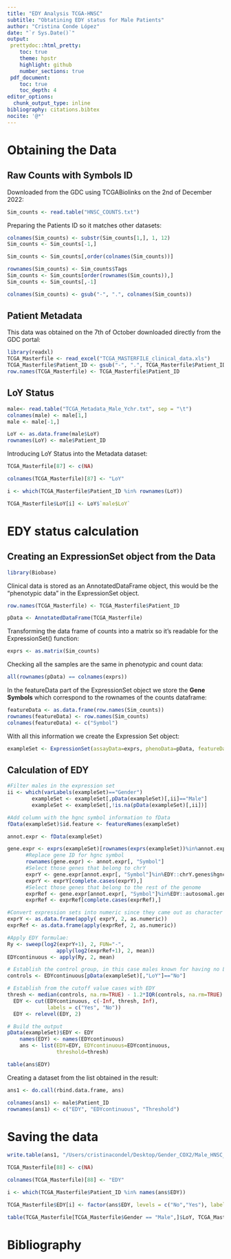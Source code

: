 ```yaml
---
title: "EDY Analysis TCGA-HNSC"
subtitle: "Obtatining EDY status for Male Patients"
author: "Cristina Conde López"
date: "`r Sys.Date()`"
output: 
 prettydoc::html_pretty:
    toc: true
    theme: hpstr
    highlight: github
    number_sections: true
 pdf_document:
    toc: true
    toc_depth: 4
editor_options: 
  chunk_output_type: inline
bibliography: citations.bibtex
nocite: '@*'
---
```


# Obtaining the Data 

## Raw Counts with Symbols ID

Downloaded from the GDC using TCGABiolinks on the 2nd of December 2022:

```r
Sim_counts <- read.table("HNSC_COUNTS.txt")
```

Preparing the Patients ID so it matches other datasets:

```r
colnames(Sim_counts) <- substr(Sim_counts[1,], 1, 12)
Sim_counts <- Sim_counts[-1,]
```

```r
Sim_counts <- Sim_counts[,order(colnames(Sim_counts))] 
```

```r
rownames(Sim_counts) <- Sim_counts$Tags
Sim_counts <- Sim_counts[order(rownames(Sim_counts)),]
Sim_counts <- Sim_counts[,-1]
```

```r
colnames(Sim_counts) <- gsub("-", ".", colnames(Sim_counts))
```

## Patient Metadata

This data was obtained on the 7th of October downloaded directly from the GDC portal: 

```r
library(readxl)
TCGA_Masterfile <- read_excel("TCGA_MASTERFILE_clinical_data.xls")
TCGA_Masterfile$Patient_ID <- gsub("-", ".", TCGA_Masterfile$Patient_ID)
row.names(TCGA_Masterfile) <- TCGA_Masterfile$Patient_ID
```

## LoY Status

```r
male<- read.table("TCGA_Metadata_Male_Ychr.txt", sep = "\t")
colnames(male) <- male[1,]
male <- male[-1,]
```

```r
LoY <- as.data.frame(male$LoY)
rownames(LoY) <- male$Patient_ID
```

Introducing LoY Status into the Metadata dataset:

```r
TCGA_Masterfile[87] <- c(NA)
```

```r
colnames(TCGA_Masterfile)[87] <- "LoY"
```

```r
i <- which(TCGA_Masterfile$Patient_ID %in% rownames(LoY))
```

```r
TCGA_Masterfile$LoY[i] <- LoY$`male$LoY` 
```

# EDY status calculation

## Creating an ExpressionSet object from the Data

```r
library(Biobase)
```

Clinical data is stored as an AnnotatedDataFrame object, this would be the "phenotypic data" in the ExpressionSet object.

```r
row.names(TCGA_Masterfile) <- TCGA_Masterfile$Patient_ID
```

```r
pData <- AnnotatedDataFrame(TCGA_Masterfile) 
```

Transforming the data frame of counts into a matrix so it's readable for the ExpressionSet() function:

```r
exprs <- as.matrix(Sim_counts)
```

Checking all the samples are the same in phenotypic and count data:

```r
all(rownames(pData) == colnames(exprs))
```

In the featureData part of the ExpressionSet object we store the **Gene Symbols** which correspond to the rownames of the counts dataframe:

```r
featureData <- as.data.frame(row.names(Sim_counts))
rownames(featureData) <- row.names(Sim_counts)
colnames(featureData) <- c("Symbol")
```

With all this information we create the Expression Set object:

```r
exampleSet <- ExpressionSet(assayData=exprs, phenoData=pData, featureData = AnnotatedDataFrame(featureData))
```

## Calculation of EDY

```r
#Filter males in the expression set
ii <- which(varLabels(exampleSet)=="Gender")
        exampleSet <- exampleSet[,pData(exampleSet)[,ii]=="Male"]
        exampleSet <- exampleSet[,!is.na(pData(exampleSet)[,ii])]
```

```r
#Add column with the hgnc symbol information to fData
fData(exampleSet)$id.feature <- featureNames(exampleSet)
```
        
```r
annot.expr <- fData(exampleSet)
```

```r
gene.expr <- exprs(exampleSet)[rownames(exprs(exampleSet))%in%annot.expr$id.feature,]
      #Replace gene ID for hgnc symbol
      rownames(gene.expr) <- annot.expr[, "Symbol"]
      #Select those genes that belong to chrY
      exprY <- gene.expr[annot.expr[, "Symbol"]%in%EDY::chrY.genes$hgnc_symbol,]
      exprY <- exprY[complete.cases(exprY),]
      #Select those genes that belong to the rest of the genome
      exprRef <- gene.expr[annot.expr[, "Symbol"]%in%EDY::autosomal.genes$hgnc_symbol,]
      exprRef <- exprRef[complete.cases(exprRef),]
```


```r
#Convert expression sets into numeric since they came out as character
exprY <- as.data.frame(apply( exprY, 2, as.numeric))
exprRef <- as.data.frame(apply(exprRef, 2, as.numeric))
```

```r
#Apply EDY formulae: 
Ry <- sweep(log2(exprY+1), 2, FUN="-", 
                apply(log2(exprRef+1), 2, mean))
EDYcontinuous <- apply(Ry, 2, mean)
```

```r
# Establish the control group, in this case males known for having no LoY
controls <- EDYcontinuous[pData(exampleSet)[,"LoY"]=="No"]
```

```r
# Establish from the cutoff value cases with EDY
thresh <- median(controls, na.rm=TRUE) - 1.2*IQR(controls, na.rm=TRUE)
  EDY <- cut(EDYcontinuous, c(-Inf, thresh, Inf), 
             labels = c("Yes", "No"))
  EDY <- relevel(EDY, 2)
```

```r
# Build the output
pData(exampleSet)$EDY <- EDY
    names(EDY) <- names(EDYcontinuous)
    ans <- list(EDY=EDY, EDYcontinuous=EDYcontinuous, 
                threshold=thresh)
```

```r
table(ans$EDY)
```

Creating a dataset from the list obtained in the result:

```r
ans1 <- do.call(rbind.data.frame, ans)
```

```r
colnames(ans1) <- male$Patient_ID
rownames(ans1) <- c("EDY", "EDYcontinuous", "Threshold")
```

# Saving the data

```r
write.table(ans1, "/Users/cristinacondel/Desktop/Gender_COX2/Male_HNSC_EDYinformation.txt", sep = "\t", row.names = F, quote = F)
```

```r
TCGA_Masterfile[88] <- c(NA)
```

```r
colnames(TCGA_Masterfile)[88] <- "EDY"
```

```r
i <- which(TCGA_Masterfile$Patient_ID %in% names(ans$EDY))
```

```r
TCGA_Masterfile$EDY[i] <- factor(ans$EDY, levels = c("No","Yes"), labels = c(1, 2))
```

```r
table(TCGA_Masterfile[TCGA_Masterfile$Gender == "Male",]$LoY, TCGA_Masterfile[TCGA_Masterfile$Gender == "Male",]$EDY)
```

# Bibliography

